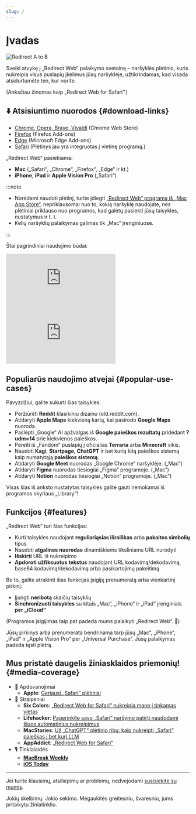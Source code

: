 ```yaml
---
slug: /
---
```



# Įvadas

<div style={{display: "flex", flexDirection: "column", alignItems: "flex-start", marginBottom: "25px"}}>
  <img src="./img/redirect-a-to-b.png" style={{display: "block", minWidth: "360px", maxWidth: "500px", width: "100%", height: "auto", marginBottom: "25px"}} alt="Redirect A to B" />
  <ExtensionStoreLinks />
</div>

Sveiki atvykę į „Redirect Web“ palaikymo svetainę – naršyklės plėtinio, kuris nukreipia visus puslapių įkėlimus jūsų naršyklėje, užtikrindamas, kad visada atsidurtumėte ten, kur norite.

(Anksčiau žinomas kaip „Redirect Web for Safari“.)

## ⬇️ Atsisiuntimo nuorodos {#download-links}

- [Chrome, Opera, Brave, Vivaldi](https://chromewebstore.google.com/detail/ffglckbhfbfmdkefdmjbhpnffkcmlhdh) (Chrome Web Store)
- [Firefox](https://addons.mozilla.org/firefox/addon/redirect-web/) (Firefox Add-ons)
- [Edge](https://microsoftedge.microsoft.com/addons/detail/hmfkakfdccgdpgemaicfgngnmflefpga) (Microsoft Edge Add-ons)
- [Safari](https://apps.apple.com/app/id1571283503) (Plėtinys jau yra integruotas į vietinę programą.)

„Redirect Web“ pasiekiama:

- **Mac** („Safari“, „Chrome“, „Firefox“, „Edge“ ir kt.)
- **iPhone**, **iPad** ir **Apple Vision Pro** („Safari“)

:::note

- Norėdami naudoti plėtinį, turite įdiegti [„Redirect Web“ programą iš „Mac App Store“](https://apps.apple.com/app/id1571283503), nepriklausomai nuo to, kokią naršyklę naudojate, nes plėtiniai priklauso nuo programos, kad galėtų pasiekti jūsų taisykles, nustatymus ir t. t.
- Kelių naršyklių palaikymas galimas tik „Mac“ įrenginiuose.

:::

Štai pagrindiniai naudojimo būdai:

<iframe style={{width:"100%", aspectRatio:"9/16", height:"auto", maxHeight:"60vh", maxWidth:"35vh"}} src="https://www.youtube.com/embed/NaQ5X-v-qJU" title="iOS Demo Video (YouTube)" frameborder="0" allow="accelerometer; autoplay; clipboard-write; encrypted-media; gyroscope; picture-in-picture; web-share" allowfullscreen></iframe>

<iframe style={{width:"100%", aspectRatio:"17/9", height:"auto", maxHeight:"100vh"}} src="https://www.youtube.com/embed/5eU89Gu73SQ" title="macOS Demo Video (YouTube)" frameborder="0" allow="accelerometer; autoplay; clipboard-write; encrypted-media; gyroscope; picture-in-picture; web-share" allowfullscreen></iframe>

## Populiarūs naudojimo atvejai {#popular-use-cases}

Pavyzdžiui, galite sukurti šias taisykles:

- Peržiūrėti **Reddit** klasikiniu dizainu (old.reddit.com).
- Atidaryti **Apple Maps** kiekvieną kartą, kai pasirodo **Google Maps** nuoroda.
- Paslėpti „Google“ AI apžvalgas iš **Google paieškos rezultatų** pridedant **?udm=14** prie kiekvienos paieškos.
- Pereiti iš „Fandom“ puslapių į oficialias **Terraria** arba **Minecraft** vikis.
- Naudoti **Kagi**, **Startpage**, **ChatGPT** ir bet kurią kitą paieškos sistemą kaip numatytąją **paieškos sistemą**.
- Atidaryti **Google Meet** nuorodas „Google Chrome“ naršyklėje. („Mac“)
- Atidaryti **Figma** nuorodas tiesiogiai „Figma“ programoje. („Mac“)
- Atidaryti **Notion** nuorodas tiesiogiai „Notion“ programoje. („Mac“)

Visas šias iš anksto nustatytas taisykles galite gauti nemokamai iš programos skyriaus „Library“!

## Funkcijos {#features}

„Redirect Web“ turi šias funkcijas:

- Kurti taisykles naudojant **reguliariąsias išraiškas** arba **pakaitos simbolių** tipus
- Naudoti **atgalines nuorodas** dinamiškiems tiksliniams URL nurodyti
- **Išskirti** URL iš nukreipimo
- **Apdoroti užfiksuotus tekstus** naudojant URL kodavimą/dekodavimą, base64 kodavimą/dekodavimą arba pasikartojimų pakeitimą

Be to, galite atrakinti šias funkcijas įsigiję prenumeratą arba vienkartinį pirkinį:

- Įjungti **neribotą** skaičių taisyklių
- **Sinchronizuoti taisykles** su kitais „Mac“, „iPhone“ ir „iPad“ įrenginiais **per „iCloud“**

(Programos įsigijimas taip pat padeda mums palaikyti „Redirect Web“. 🙏)

Jūsų pirkinys arba prenumerata bendrinama tarp jūsų „Mac“, „iPhone“, „iPad“ ir „Apple Vision Pro“ per „Universal Purchase“. Jūsų palaikymas padeda tęsti plėtrą.

## Mus pristatė daugelis žiniasklaidos priemonių! {#media-coverage}

* 🏅 Apdovanojimai
    * **Apple**: [Geriausi „Safari“ plėtiniai](https://apps.apple.com/us/story/id1377753262)
* 📰 Straipsniai
    * **Six Colors**: [„Redirect Web for Safari“ nukreipia mane į tinkamas vietas](https://sixcolors.com/post/2022/11/redirect-web-for-safari-takes-me-to-the-right-places/)
    * **Lifehacker**: [Pagerinkite savo „Safari“ naršymo patirtį naudodami šiuos automatinius nukreipimus](https://lifehacker.com/improve-your-safari-browsing-experience-with-these-auto-1849812013)
    * **MacStories**: [Už „ChatGPT“ plėtinio ribų: kaip nukreipti „Safari“ paieškas į bet kurį LLM](https://www.macstories.net/tutorials/beyond-chatgpts-extension-how-to-redirect-safari-searches-to-any-llm/)
    * **AppAddict**: [„Redirect Web for Safari“](https://appaddict.app/post/redirect-web-for-safari)
* 🎙️ Tinklalaidės
    * [**MacBreak Weekly**](https://youtu.be/I251K3L2s88?t=7427)
    * [**iOS Today**](https://youtu.be/cWkwH84b6M4?t=636)

---

Jei turite klausimų, atsiliepimų ar problemų, nedvejodami [susisiekite su mumis](contact-us).

Jokių skelbimų. Jokio sekimo. Mėgaukitės greitesniu, švaresniu, jums pritaikytu žiniatinkliu.